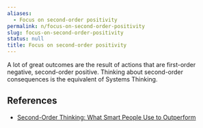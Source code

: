 ```yaml
---
aliases:
  - Focus on second-order positivity
permalink: n/focus-on-second-order-positivity
slug: focus-on-second-order-positivity
status: null
title: Focus on second-order positivity
---
```

A lot of great outcomes are the result of actions that are first-order negative, second-order positive. Thinking about second-order consequences is the equivalent of Systems Thinking.

## References

- [Second-Order Thinking: What Smart People Use to Outperform](https://fs.blog/2016/04/second-order-thinking/)
